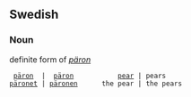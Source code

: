 ==Swedish==
===Noun===
definite form of ''[[päron]]''

  [[päron]]  |  [[päron]]           [[pear]] | pears
 [[päronet]] | [[päronen]]      the pear | the pears